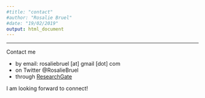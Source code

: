 ```yaml
---
#title: "contact"
#author: "Rosalie Bruel"
#date: "19/02/2019"
output: html_document
---
```


<!-- Global site tag (gtag.js) - Google Analytics -->
<script async src="https://www.googletagmanager.com/gtag/js?id=UA-134870808-1"></script>
<script>
  window.dataLayer = window.dataLayer || [];
  function gtag(){dataLayer.push(arguments);}
  gtag('js', new Date());

  gtag('config', 'UA-134870808-1');
</script>


______

Contact me 
<ul>
  <li>by email: rosaliebruel [at] gmail [dot] com</li>
  <li>on Twitter @RosalieBruel</li>
  <li>through <a target="_blank" rel="noopener noreferrer" href="https://www.researchgate.net/profile/Rosalie_Bruel">ResearchGate</a></li>
</ul>

I am looking forward to connect!